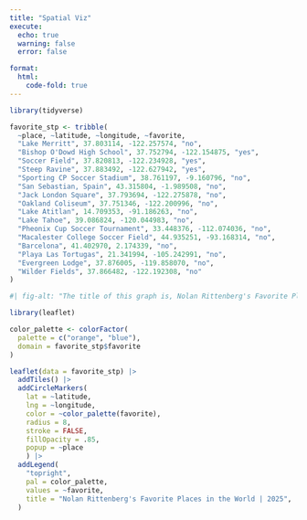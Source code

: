 ```yaml
---
title: "Spatial Viz"
execute:
  echo: true
  warning: false
  error: false

format: 
  html: 
    code-fold: true
---
```





```r


library(tidyverse)

favorite_stp <- tribble(
  ~place, ~latitude, ~longitude, ~favorite,
  "Lake Merritt", 37.803114, -122.257574, "no",
  "Bishop O'Dowd High School", 37.752794, -122.154875, "yes",
  "Soccer Field", 37.820813, -122.234928, "yes",
  "Steep Ravine", 37.883492, -122.627942, "yes",
  "Sporting CP Soccer Stadium", 38.761197, -9.160796, "no",
  "San Sebastian, Spain", 43.315804, -1.989508, "no",
  "Jack London Square", 37.793694, -122.275878, "no",
  "Oakland Coliseum", 37.751346, -122.200996, "no",
  "Lake Atitlan", 14.709353, -91.186263, "no",
  "Lake Tahoe", 39.086824, -120.044983, "no",
  "Pheonix Cup Soccer Tournament", 33.448376, -112.074036, "no",
  "Macalester College Soccer Field", 44.935251, -93.168314, "no",
  "Barcelona", 41.402970, 2.174339, "no", 
  "Playa Las Tortugas", 21.341994, -105.242991, "no",
  "Evergreen Lodge", 37.876005, -119.858070, "no",
  "Wilder Fields", 37.866482, -122.192308, "no"
)

```


```r
#| fig-alt: "The title of this graph is, Nolan Rittenberg's Favorite Places in the World. Each dot represents one of Nolan's favorite places. The blue dots represent Nolan's top three favorite places and the blue dots represent Nolan's favorite places that are not in his top three. This graph was created in 2025 by Nolan Rittenberg"

library(leaflet)

color_palette <- colorFactor(
  palette = c("orange", "blue"),
  domain = favorite_stp$favorite
)

leaflet(data = favorite_stp) |>
  addTiles() |>
  addCircleMarkers(
    lat = ~latitude,
    lng = ~longitude,
    color = ~color_palette(favorite),
    radius = 8,
    stroke = FALSE,
    fillOpacity = .85,
    popup = ~place
    ) |>
  addLegend(
    "topright",
    pal = color_palette,
    values = ~favorite, 
    title = "Nolan Rittenberg's Favorite Places in the World | 2025", 
  )

```

